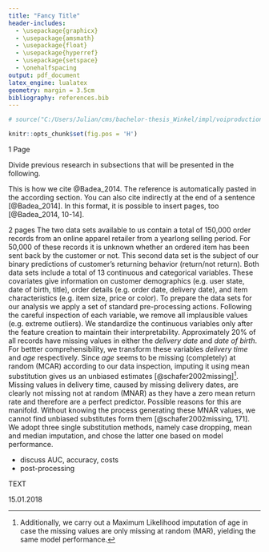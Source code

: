 ```yaml
---
title: "Fancy Title"
header-includes:
  - \usepackage{graphicx}
  - \usepackage{amsmath}
  - \usepackage{float}
  - \usepackage{hyperref}
  - \usepackage{setspace}
  - \onehalfspacing
output: pdf_document
latex_engine: lualatex
geometry: margin = 3.5cm
bibliography: references.bib
---
```


```r
# source("C:/Users/Julian/cms/bachelor-thesis_Winkel/impl/voiproduction.R")

```

```r
knitr::opts_chunk$set(fig.pos = 'H')
```
\pagenumbering{gobble}

<!-- \newcommand{\quantnet}{\hspace*{\fill} \raisebox{-1pt}{\includegraphics[scale=0.05]{C:/Users/Julian/cms/bachelor-thesis_Winkel/written/thesis/qletlogo.pdf}}\,} -->


\makeatletter
\renewcommand\paragraph{\@startsection{paragraph}{4}{\z@}%
            {-2.5ex\@plus -1ex \@minus -.25ex}%
            {1.25ex \@plus .25ex}%
            {\normalfont\normalsize\bfseries}}
\makeatother
\setcounter{secnumdepth}{4}
\setcounter{tocdepth}{4}    

\bigskip

\begin{center}

Business Analytics and Data Science Group Project  

\medskip
submitted to  
\medskip



\textbf{First Prof} \linebreak
\textbf{Second Prof}  \linebreak


\medskip
Humboldt-Universit?t zu Berlin \linebreak     
School of Business and Economics  \linebreak
\medskip


Chair  \linebreak

by  \linebreak  

\textbf{Claudia Guenther, Phi Nguyen, Julian Winkel}  \linebreak  
Immatriculation Numbers \linebreak




\includegraphics[width=0.3\textwidth]{HU_Logo_small.png}

\medskip

Anything else we want to say

\medskip


Berlin, Date

\end{center}


\newpage
\pagenumbering{roman}



\begin{abstract}

\smallskip

Insert abstract here

\bigskip



\end{abstract}

\newpage

\listoftables

\newpage

\listoffigures

\newpage


\begin{Large}
\textbf{Abbreviations} \linebreak
\end{Large}

\begin{tabular}{ll}
\textbf{ANN} & Artificial Neural Network     \\
\textbf{LM} & Linear Model    \\

\end{tabular}


\newpage

\pagenumbering{arabic}

\tableofcontents

\newpage

\section{Introduction}


\newpage


\section{Previous Literature}
1 Page

Divide previous research in subsections that will be presented in the following.

This is how we cite @Badea_2014. The reference is automatically pasted in the according section.
You can also cite indirectly at the end of a sentence [@Badea_2014].
In this format, it is possible to insert pages, too [@Badea_2014, 10-14].


\clearpage
\newpage

\section{Methodoloy}
2 pages
\subsection{Predictive Analytics or other title}

\subsection{Ensemble Models}

\newpage


\clearpage

\newpage

\section{Data}
\subsection{Data sets}
The two data sets available to us contain a total of 150,000 order records from an online apparel retailer from a yearlong selling period. For 50,000 of these records it is unknown whether an ordered item has been sent back by the customer or not. This second data set is the subject of our binary predictions of customer’s returning behavior (return/not return). Both data sets include a total of 13 continuous and categorical variables.  These covariates give information on customer demographics (e.g. user state, date of birth, title), order details (e.g. order date, delivery date), and item characteristics (e.g. item size, price or color). To prepare the data sets for our analysis we apply a set of standard pre-processing actions. Following the careful inspection of each variable, we remove all implausible values (e.g. extreme outliers). We standardize the continuous variables only after the feature creation to maintain their interpretability. Approximately 20% of all records have missing values in either the *delivery date* and *date of birth*. For bettter comprehensibility, we transform these variables *delivery time* and *age* respectively. Since *age* seems to be missing (completely) at random (MCAR) according to our data inspection, imputing it using mean substitution gives us an unbiased estimates [@schafer2002missing]^[Additionally, we carry out a Maximum Likelihood imputation of age in case the missing values are only missing at random (MAR), yielding the same model performance.].
Missing values in delivery time, caused by missing delivery dates, are clearly not missing not at random (MNAR) as they have a zero mean return rate and therefore are a perfect predictor. Possible reasons for this are manifold. Without knowing the process generating these MNAR values, we cannot find unbiased substitutes form them [@schafer2002missing, 171]. We adopt three single substitution methods, namely case dropping, mean and median imputation, and chose the latter one based on model performance.
\subsection{Feature creation and selection}

\newpage

\section{Model building}
\subsection{Experimental design}
\subsubsection{Baseline models}
\subsubsection{Candidate selection and combination}
\subsection{Performance Measurement}
- discuss AUC, accuracy, costs
- post-processing

\clearpage
\newpage

\section{Results}


\section{Conclusion}


\newpage

\section{References}


<div id="refs"></div>


\newpage

\begin{Large}
\textbf{Declaration of Authorship}
\end{Large}

\bigskip
\bigskip

TEXT

\bigskip
\bigskip

15.01.2018
